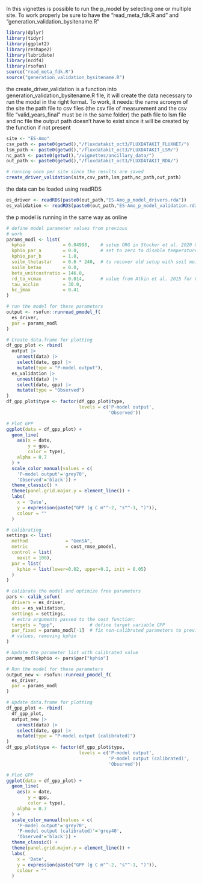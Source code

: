 In this vignettes is possible to run the p_model by selecting one or multiple site.
To work properly be sure to have the "read_meta_fdk.R and" and "generation_validation_bysitename.R"


```{r}
library(dplyr)
library(tidyr)
library(ggplot2)
library(reshape2)
library(lubridate)
library(ncdf4)
library(rsofun)
source("read_meta_fdk.R")
source("generation_validation_bysitename.R")
```

the create_driver_validation is a function into generation_validation_bysitename.R file, 
it will create the data necessary to run the model in the right format.
To work, it needs:
the name acronym of the site
the path file to csv files (the csv file of measurement and the csv file "valid_years_final" must be in the same folder)
the path file to lsm file and nc file
the output path doesn't have to exist since it will be created by the function if not present

```{r}
site <- "ES-Amo"
csv_path <- paste0(getwd(),"/fluxdatakit_oct3/FLUXDATAKIT_FLUXNET/")
lsm_path <- paste0(getwd(),"/fluxdatakit_oct3/FLUXDATAKIT_LSM/")
nc_path <- paste0(getwd(),"/vignettes/ancillary_data/")
out_path <- paste0(getwd(),"/fluxdatakit_oct3/FLUXDATAKIT_RDA/")

# running once per site since the results are saved 
create_driver_validation(site,csv_path,lsm_path,nc_path,out_path)
```

the data can be loaded using readRDS

```{r}
es_driver <- readRDS(paste0(out_path,"ES-Amo_p_model_drivers.rda"))
es_validation <- readRDS(paste0(out_path,"ES-Amo_p_model_validation.rda"))
```


the p model is running in the same way as online

```{r}

# define model parameter values from previous
# work
params_modl <- list(
  kphio              = 0.04998,    # setup ORG in Stocker et al. 2020 GMD
  kphio_par_a        = 0.0,        # set to zero to disable temperature-dependence of kphio
  kphio_par_b        = 1.0,
  soilm_thetastar    = 0.6 * 240,  # to recover old setup with soil moisture stress
  soilm_betao        = 0.0,
  beta_unitcostratio = 146.0,
  rd_to_vcmax        = 0.014,      # value from Atkin et al. 2015 for C3 herbaceous
  tau_acclim         = 30.0,
  kc_jmax            = 0.41
)

# run the model for these parameters
output <- rsofun::runread_pmodel_f(
  es_driver,
  par = params_modl
)
```



```{r}
# Create data.frame for plotting
df_gpp_plot <- rbind(
  output |>
    unnest(data) |>
    select(date, gpp) |>
    mutate(type = "P-model output"),
  es_validation |>
    unnest(data) |>
    select(date, gpp) |>
    mutate(type = "Observed")
)
df_gpp_plot$type <- factor(df_gpp_plot$type,
                           levels = c('P-model output',
                                      'Observed'))

# Plot GPP
ggplot(data = df_gpp_plot) +
  geom_line(
    aes(x = date,
        y = gpp,
        color = type),
    alpha = 0.7
  ) +
  scale_color_manual(values = c(
    'P-model output'='grey70',
    'Observed'='black')) +
  theme_classic() +
  theme(panel.grid.major.y = element_line()) +
  labs(
    x = 'Date',
    y = expression(paste("GPP (g C m"^-2, "s"^-1, ")")),
    colour = ""
  )
```



```{r}
# calibrating
settings <- list(
  method              = "GenSA",
  metric              = cost_rmse_pmodel,
  control = list(
    maxit = 100),
  par = list(
    kphio = list(lower=0.02, upper=0.2, init = 0.05)
  )
)
```



```{r}
# calibrate the model and optimize free parameters
pars <- calib_sofun(
  drivers = es_driver,  
  obs = es_validation,
  settings = settings,
  # extra arguments passed to the cost function:
  targets = "gpp",             # define target variable GPP
  par_fixed = params_modl[-1]  # fix non-calibrated parameters to previous 
  # values, removing kphio
)
```


```{r}
# Update the parameter list with calibrated value
params_modl$kphio <- pars$par["kphio"]

# Run the model for these parameters
output_new <- rsofun::runread_pmodel_f(
  es_driver,
  par = params_modl
)
```



```{r}
# Update data.frame for plotting
df_gpp_plot <- rbind(
  df_gpp_plot,
  output_new |>
    unnest(data) |>
    select(date, gpp) |>
    mutate(type = "P-model output (calibrated)")
)
df_gpp_plot$type <- factor(df_gpp_plot$type,
                           levels = c('P-model output',
                                      'P-model output (calibrated)',
                                      'Observed'))

# Plot GPP
ggplot(data = df_gpp_plot) +
  geom_line(
    aes(x = date,
        y = gpp,
        color = type),
    alpha = 0.7
  ) +
  scale_color_manual(values = c(
    'P-model output'='grey70',
    'P-model output (calibrated)'='grey40',
    'Observed'='black')) +
  theme_classic() +
  theme(panel.grid.major.y = element_line()) +
  labs(
    x = 'Date',
    y = expression(paste("GPP (g C m"^-2, "s"^-1, ")")),
    colour = ""
  )
```

